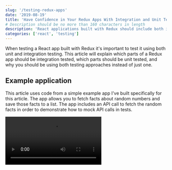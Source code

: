 ```yaml
---
slug: '/testing-redux-apps'
date: '2019-08-19'
title: 'Have Confidence in Your Redux Apps With Integration and Unit Testing'
# Description should be no more than 160 characters in length
description: 'React applications built with Redux should include both integration and unit tests for make sure your app runs with confidence.'
categories: ['react', 'testing']
---
```



When testing a React app built with Redux it's important to test it using both unit and integration testing. This article will explain which parts of a Redux app should be integration tested, which parts should be unit tested, and why you should be using both testing approaches instead of just one.

## Example application

This article uses code from a simple example app I've built specifically for this article. The app allows you to fetch facts about random numbers and save those facts to a list. The app includes an API call to fetch the random facts in order to demonstrate how to mock API calls in tests.

<Video src="/redux-testing-demo-app" />
<span class="caption">Demo of the example app that will be referenced throughout the article.</span>

<GithubButton text="View the repo" link="https://github.com/robertcoopercode/redux-testing" />

### React Component

The app is made up of a single React component named `App`:

<!-- prettier-ignore -->
```jsx
const App = ({
  getRandomNumberFact,
  savedFacts,
  currentFact,
  isLoading,
  saveRandomNumberFact
}) => {
  const handleSubmit = e => {
    e.preventDefault();
    saveRandomNumberFact();
  };

  return (
    <div className="App">
      <header className="App-header">
        <button onClick={getRandomNumberFact}>Get new fact!</button>
        <form onSubmit={handleSubmit}>
          {isLoading && <p>Loading...</p>}
          {currentFact && (
            <>
              <p aria-label="Currently displayed random fact">{currentFact}</p>
              <button type="submit">
                Save that fact{" "}
                <span role="img" aria-label="thumbs-up">
                  👍🏼
                </span>
              </button>
            </>
          )}
        </form>
        <h3>Saved random number facts:</h3>
        <ul>
          {savedFacts.map(fact => (
            <li key={fact}>{fact}</li>
          ))}
        </ul>
      </header>
    </div>
  );
};
```

The `App` component is of course connected to Redux:

<!-- prettier-ignore -->
```js
const mapStateToProps = state => ({
  savedFacts: state.randomNumberFacts.savedFacts,
  currentFact: state.randomNumberFacts.currentFact,
  isLoading: state.randomNumberFacts.isLoading
});

const mapDispatchToProps = dispatch => ({
  getRandomNumberFact: () => dispatch(getRandomNumberFact()),
  saveRandomNumberFact: () => dispatch(saveRandomNumberFact())
});

export default connect(
  mapStateToProps,
  mapDispatchToProps
)(App);
```

### Redux action creators

This app uses [redux-thunk](https://github.com/reduxjs/redux-thunk) to simplify the handling of asynchronous operations. If you're not familiar with redux-thunk, it's a middleware that allows you to write action creators that return a functions instead of action objects. This permits the delay of dispatching actions or conditional dispatching of actions based on conditions being met.

Here are the action creators used in the app:

<!-- prettier-ignore -->
```js
export function getRandomNumberFactStarted() {
  return { type: actionTypes.GET_RANDOM_NUMBER_FACT_STARTED };
}

export function getRandomNumberFactSuccess(randomNumberFact) {
  return { type: actionTypes.GET_RANDOM_NUMBER_FACT_SUCCESS, randomNumberFact };
}

export function getRandomNumberFactFailure(error) {
  return { type: actionTypes.GET_RANDOM_NUMBER_FACT_FAILURE, error };
}

// Thunk
export function saveRandomNumberFact() {
  return (dispatch, getState) =>
    dispatch({
      type: actionTypes.SAVE_RANDOM_NUMBER_FACT,
      fact: getState().randomNumberFacts.currentFact
    });
}

// Thunk
export function getRandomNumberFact() {
  return (dispatch) => {
    dispatch(getRandomNumberFactStarted());
    return axios
      .get(`http://numbersapi.com/random/math`)
      .then(res => {
        dispatch(getRandomNumberFactSuccess(res.data));
      })
      .catch(e => {
        console.error(e.message);
        dispatch(getRandomNumberFactFailure("Failed to load random error"));
      });
  };
}
```

Notice how the last two action creators are thunks because they both return functions. The `getRandomNumberFact` action creator is where the API call is made.

### Redux reducers

<!-- prettier-ignore -->
```js
function randomNumberFacts(
  state = {
    currentFact: "",
    savedFacts: [],
    isLoading: false,
    error: ""
  },
  action
) {
  switch (action.type) {
    case actionTypes.GET_RANDOM_NUMBER_FACT_STARTED:
      return {
        ...state,
        isLoading: true,
        error: ""
      };
    case actionTypes.GET_RANDOM_NUMBER_FACT_SUCCESS:
      return {
        ...state,
        currentFact: action.randomNumberFact,
        savedFacts: [...state.savedFacts],
        isLoading: false
      };
    case actionTypes.GET_RANDOM_NUMBER_FACT_FAILURE:
      return {
        ...state,
        savedFacts: [...state.savedFacts],
        isLoading: false,
        error: action.error
      };
    case actionTypes.SAVE_RANDOM_NUMBER_FACT:
      return {
        ...state,
        currentFact: "",
        savedFacts: [...state.savedFacts, action.fact],
        isLoading: false
      };
    default:
      return state;
  }
}

const reducer = combineReducers({
  randomNumberFacts
});

export default reducer;
```

The application's Redux store has the following shape:

<!-- prettier-ignore -->
```ts
{
  randomNumberFacts: {
    currentFact: string,
    savedFacts: Array<string>,
    isLoading: boolean,
    error: string,
  }
}
```

## Integration testing

The idea behind integration testing a Redux app is to make sure that you're testing all the different parts of Redux connected together. This more closely mimics how the application is being used.

We will be using [_React Testing Library_](https://github.com/testing-library/react-testing-library) to test our `App` component which is connected to Redux. _React Testing Library_ deeply renders React components, which resembles how the component is actually rendered in an app. There are also many other advantages to using _React Testing Library_ for testing React components, which I've covered [in this article](https://www.robertcooper.me/testing-stateful-react-function-components-with-react-testing-library).

In our tests, we will be rendering the `App` component wrapped in a Redux Provider component where we can inject our own initial Redux store. Here's our custom render function we will be using to facilitate the rendering of the `App` component with an initial store:

<!-- prettier-ignore -->
```jsx
import { render as rtlRender } from "@testing-library/react";
import { createStore, applyMiddleware } from "redux";
import rootReducer from "./store/reducers";
import thunk from "redux-thunk";

const render = (ui: any, initialStore = {}, options = {}) => {
  const store = createStore(rootReducer, initialStore, applyMiddleware(thunk));
  const Providers = ({ children }: any) => (
    <Provider store={store}>{children}</Provider>
  );

  return rtlRender(ui, { wrapper: Providers, ...options });
};
```

For the example application I want to have four test cases:

-   should display a random fact when clicking the generate button
-   should replace the current random fact with a new random fact
-   should save a random fact when clicking the save button
-   should be able to save multiple random facts

The above test cases will be tested by simulating DOM events (e.g. click events), mocking API return values, and making assertions on what gets displayed on the screen. It's important for the assertions to test actual DOM markup as that is what the end user will be seeing.

In these integration tests on connected Redux components, you should not be making assertions that check if particular actions have been dispatched or whether the Redux store updates with the correct values. What we are doing is firing DOM events which will trigger the Redux operations that need to happen, and then assert that the DOM has changed appropriately. This way of testing makes sure to test the complete flow of Redux operations, while avoiding to test implementation details.

It should be pointed out that we are mocking the `axios` module in our tests in order to mock API responses. Therefore, you'll see the following at the top of our test file:

<!-- prettier-ignore -->
```js
import axios from 'axios';
jest.mock('axios');
```

Now, let's visit each test case:

<!-- prettier-ignore -->
```jsx
it("should display a random fact when clicking the generate button", async () => {
  const randomFactText = "Random fact";
  axios.get.mockResolvedValue({ data: randomFactText });
  const { getByText, queryByText } = render(<App/>);

  expect(queryByText(/Save that fact/)).not.toBeInTheDocument();

  fireEvent.click(getByText(/Get new fact!/));

  expect(queryByText(/Loading.../)).toBeInTheDocument();

  await wait(() => {
    expect(queryByText(randomFactText)).toBeInTheDocument();
    expect(queryByText(/Save that fact/)).toBeInTheDocument();
  });
});
```

In this first test, we are firing a click event on the button that says "Get new fact", check that we are displaying our loading state, and then assert that the random fact shows up in the DOM. We need to use the `[wait](https://testing-library.com/docs/dom-testing-library/api-async#wait)` function in order to wait for the mocked API promise to resolve.

<!-- prettier-ignore -->
```js
it("should replace the current random fact with a new random fact", async () => {
  const firstRandomFactText = "First random fact";
  const secondRandomFactText = "Second random fact";

  const { getByText, queryByText } = render(<App/>);

  axios.get.mockResolvedValue({ data: firstRandomFactText });
  fireEvent.click(getByText(/Get new fact!/));

  await wait(() => {
    expect(queryByText(firstRandomFactText)).toBeInTheDocument();
  });

  axios.get.mockResolvedValue({ data: secondRandomFactText });
  fireEvent.click(getByText(/Get new fact!/));

  await wait(() => {
    expect(queryByText(secondRandomFactText)).toBeInTheDocument();
    expect(queryByText(firstRandomFactText)).not.toBeInTheDocument();
  });
});
```

In this second test, we are again firing a click event on the "Get new fact" button, but this time we are doing it twice in order to make sure that we replace the first random fact text with the text of the second random fact. Again, we've mocked API calls in this test.

<!-- prettier-ignore -->
```js
it("should save a random fact when clicking the save button", () => {
  const randomFactText = "Random fact";
  const { queryByLabelText, getByText, getByRole, queryByRole } = render(<App/>, {
    randomNumberFacts: aRandomNumberFacts({ currentFact: randomFactText })
  });

  expect(
    queryByLabelText(/Currently displayed random fact/)
  ).toBeInTheDocument();
  expect(queryByRole("listitem")).not.toBeInTheDocument();

  fireEvent.click(getByText(/Save that fact/));

  expect(
    queryByLabelText(/Currently displayed random fact/)
  ).not.toBeInTheDocument();
  expect(getByRole("listitem")).toHaveTextContent(randomFactText);
});
```

In this test, we render the component with an initial store that already contains a `currentFact`. This prevents us from having to re-write the operations that would populate the store with a value for `currentFact.` After rendering the component with an initialized store, we then fire a click event on the save button and then expect the fact to be part of the saved facts list.

<!-- prettier-ignore -->
```js
it("should be able to save multiple random facts", async () => {
  const firstRandomFactText = "First random fact";
  const secondRandomFactText = "Second random fact";
  const { queryByLabelText, getByText, getAllByRole, queryByRole } = render(<App/>, {
    randomNumberFacts: aRandomNumberFacts({ currentFact: firstRandomFactText })
  });

  expect(
    queryByLabelText(/Currently displayed random fact/)
  ).toBeInTheDocument();
  expect(queryByRole("listitem")).not.toBeInTheDocument();

  fireEvent.click(getByText(/Save that fact/));

  axios.get.mockResolvedValue({ data: secondRandomFactText });
  fireEvent.click(getByText(/Get new fact!/));

  await wait(() => {
    expect(getByText(/Save that fact/)).toBeInTheDocument();
  });

  fireEvent.click(getByText(/Save that fact/));

  expect(getAllByRole("listitem").length).toBe(2);
  getAllByRole("listitem").forEach((listItem, index) => {
    if (index === 0) {
      expect(listItem).toHaveTextContent(firstRandomFactText);
    }
    if (index === 1) {
      expect(listItem).toHaveTextContent(secondRandomFactText);
    }
  });
});
```

This last test again initializes a Redux store when rendering the component, saves the current fact (the one initialized in the store), gets another new fact by clicking the "Get new fact" button, and then checks that we have 2 saved facts that appear in the list in the DOM.

## Unit testing

When it comes to unit testing a Redux application, you'll want to unit test every part of the Redux logic in isolation. In our case, we will be testing our action creators (including thunks), and reducers.

> In this article we will be covering how to unit test action creators (including thunks), and reducers, but your Redux app might use other Redux-related libraries such as [reselect](https://github.com/reduxjs/reselect), [redux-saga](https://github.com/redux-saga/redux-saga), or [redux-observable](https://github.com/redux-observable/redux-observable) (to name a few). You should find ways to unit test any other Redux-related libraries you've included in your application.

### Testing action creators

Let's first take a look at the tests for our simple action creators (the ones that immediately return an action object):

<!-- prettier-ignore -->
```js
it("should create an action when a random fact fetch has started", () => {
  const expectedAction = {
    type: actionTypes.GET_RANDOM_NUMBER_FACT_STARTED
  };
  expect(actions.getRandomNumberFactStarted()).toEqual(expectedAction);
});

it("should create an action for a successful fetch of a random number fact", () => {
  const text = "random fact";
  const expectedAction = {
    type: actionTypes.GET_RANDOM_NUMBER_FACT_SUCCESS,
    randomNumberFact: text
  };
  expect(actions.getRandomNumberFactSuccess(text)).toEqual(expectedAction);
});

it("should create an action for a failed fetch of a random number fact", () => {
  const text = "failed to fetch random fact";
  const expectedAction = {
    type: actionTypes.GET_RANDOM_NUMBER_FACT_FAILURE,
    error: text
  };
  expect(actions.getRandomNumberFactFailure(text)).toEqual(expectedAction);
});
```

These are fairly straightforward tests. We are calling the action creators and the asserting that they return the action we expect.

Next, let's investigate how to test our thunks (action creators that return functions). In order to test thunks, we will be using [`redux-mock-store`](https://github.com/dmitry-zaets/redux-mock-store) in order to have a Redux store from which we can set an initial store value, dispatch actions, get a list of dispatched actions, and subscribe to store changes.

<!-- prettier-ignore -->
```js
it("should create an action for a saved random fact", () => {
  const text = "a random fact";

  const store = mockStore({ randomNumberFacts: { currentFact: text } });

  const expectedAction = {
    type: actionTypes.SAVE_RANDOM_NUMBER_FACT,
    fact: text
  };

  store.dispatch(actions.saveRandomNumberFact() as any);

  expect(store.getActions()).toEqual([expectedAction]);
});

it("should create an action to start the fetch of a random fact and another action to mark the success of the fetch", done => {
  const text = "a random fact";

  const store = mockStore({});
  axios.get.mockResolvedValue({ data: text });

  const expectedActions = [
    { type: actionTypes.GET_RANDOM_NUMBER_FACT_STARTED },
    { type: actionTypes.GET_RANDOM_NUMBER_FACT_SUCCESS, randomNumberFact: text }
  ];

  store.dispatch(actions.getRandomNumberFact() as any);

  store.subscribe(() => {
    expect(store.getActions()).toEqual(expectedActions);
    done();
  });
});

it("should create an action to start the fetch of a random fact and another action to mark the failure of the fetch", done => {
  const store = mockStore({});
  axios.get.mockRejectedValue(new Error());

  const expectedActions = [
    { type: actionTypes.GET_RANDOM_NUMBER_FACT_STARTED },
    {
      type: actionTypes.GET_RANDOM_NUMBER_FACT_FAILURE,
      error: "Failed to load random error"
    }
  ];

  store.dispatch(actions.getRandomNumberFact() as any);

  store.subscribe(() => {
    expect(store.getActions()).toEqual(expectedActions);
    done();
  });
});
```

The first test mocks a store with a value for a random fact, dispatches the `saveRandomNumberFact` action creator, and then asserts that the expected action object was dispatched.

The second and third test are testing that the appropriate actions are dispatched for the `getRandomNumberFact` action creator for the scenarios where the API resolves and rejects a value, respectively. You'll notice in both tests that we are mocking API responses, dispatching the `getRandomNumberFact` action creator, and then subscribing to the store in order to assert that the expected action has been dispatched.

### Testing reducers

Finally, we have the tests for our Redux reducers. Basically, we have a test condition that checks that the store is initialized as expected and then tests that check if each of the dispatched actions update the store as expected.

I won't show all the tests, but rather just the test for the store initialization and the tests for the handling of the `GET_RANDOM_NUMBER_FACT_STARTED` and `GET_RANDOM_NUMBER_FACT_SUCCESS` actions:

<!-- prettier-ignore -->
```js
import reducer from "./reducers";
import * as actionTypes from "./actionTypes";

it("should return the initial state", () => {
  expect(reducer(undefined, {})).toEqual({
    randomNumberFacts: {
      currentFact: "",
      savedFacts: [],
      isLoading: false,
      error: ""
    }
  });
});

it("should handle GET_RANDOM_NUMBER_FACT_STARTED", () => {
  expect(
    reducer(undefined, {
      type: actionTypes.GET_RANDOM_NUMBER_FACT_STARTED
    })
  ).toEqual({
    randomNumberFacts: {
      currentFact: "",
      savedFacts: [],
      isLoading: true,
      error: ""
    }
  });
});

it("should handle GET_RANDOM_NUMBER_FACT_SUCCESS", () => {
  expect(
    reducer(undefined, {
      type: actionTypes.GET_RANDOM_NUMBER_FACT_SUCCESS,
      randomNumberFact: "a random fact"
    })
  ).toEqual({
    randomNumberFacts: {
      currentFact: "a random fact",
      savedFacts: [],
      isLoading: false,
      error: ""
    }
  });

  expect(
    reducer(
      {
        randomNumberFacts: {
          currentFact: "a random fact",
          savedFacts: [],
          isLoading: false,
          error: ""
        }
      },
      {
        type: actionTypes.GET_RANDOM_NUMBER_FACT_SUCCESS,
        randomNumberFact: "a new random fact"
      }
    )
  ).toEqual({
    randomNumberFacts: {
      currentFact: "a new random fact",
      savedFacts: [],
      isLoading: false,
      error: ""
    }
  });
});
```

Each of these tests are fairly straightforward since they are simply calls of the imported `reducer` function and then assertions on the returned value (which is the expected final state of the store after the `reducer` function has been called.

## Why use both unit and integration testing?

Although integration testing will give you the most confidence in the reliability of your app, you should not solely rely on integration testing. The reason is that unit testing allows you to more concisely test all possible edge cases compared to integration testing.

If we had to rely on integration testing for all the possible edges cases found along the way in our Redux operation (i.e. test for all the possible return values from an API call and test for all the different combinations of initial Redux stores), our test files would blow up in size and it would be cumbersome to maintain such a shear volume of integration tests. This is especially true for larger applications that have a lot of things going on in the Redux flow. In fact, I'd argue that if the Redux portion of your app isn't that big, then you probably should be [using simpler alternatives to Redux anyways](https://kentcdodds.com/blog/application-state-management-with-react).

## Additional considerations

You'll want to move a lot of your shared test logic into a common place, like a `test-utils` file. This file would contain things such as the custom render method that you use for rendering your React components in your tests.

Another thing to consider is to create helper functions that will build out mock API responses and mock Redux store states. You'll find yourself often needing to build out mocked objects and they can quickly because verbose to write if not using any sort of helper function.
